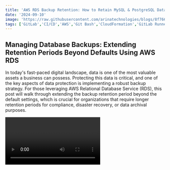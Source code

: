 ```yaml
---
title: 'AWS RDS Backup Retention: How to Retain MySQL & PostgreSQL Database Data for Over 35 Days '
date: '2024-09-10'
image: 'https://raw.githubusercontent.com/arinatechnologies/blogs/8f766924b94271c3dfceced9bf6b2bf1221b9d0f/images/databasedata35days.webp'
tags: ['GitLab','CI/CD','AWS','Git Bash','CloudFormation','GitLab Runner','CodeCommit','Terraform','AWS EC2','DevOps','Automation','Infrastructure as Code','Shell Scripting','Pipeline']
---
```

## Managing Database Backups: Extending Retention Periods Beyond Defaults Using AWS RDS

In today's fast-paced digital landscape, data is one of the most valuable assets a business can possess. Protecting this data is critical, and one of the key aspects of data protection is implementing a robust backup strategy. For those leveraging AWS Relational Database Service (RDS), this post will walk through extending the backup retention period beyond the default settings, which is crucial for organizations that require longer retention periods for compliance, disaster recovery, or data archival purposes.

<Video id="BOxNbYeEbtA" title="AWS RDS Backup Retention: How to Retain MySQL & PostgreSQL Database Data for Over 35 Days"/>

### Why are Backups Important?

Before diving into the technical aspects, it’s essential to understand the importance of database backups. A solid backup strategy ensures your data is protected against the following:
- **Accidental deletions** (caused by human error, also known as "fat-finger" mistakes)
- **Hardware failures**
- **Data corruption**
- **Natural disasters or regional failures**

The primary goal of backups is to ensure that you can restore your database and minimize downtime when unforeseen issues arise.

### AWS RDS Backup Overview
![AWS RDS](https://raw.githubusercontent.com/arinatechnologies/blogs/2007888a5e8948222dd6cbb10962d136c82a5f38/images/RDS%20Backup/amazon%20RDS.webp)
AWS Relational Database Service (RDS) provides a managed database platform that takes care of routine database management tasks, including backups. RDS offers two types of backups:
1. **Automated Backups**: These are managed by RDS and are automatically scheduled, providing point-in-time recovery capabilities.
2. **Manual Snapshots**: You can manually create snapshots of your database at any point. Unlike automated backups, manual snapshots persist until explicitly deleted by the user.
![Manual Snapshots](https://raw.githubusercontent.com/arinatechnologies/blogs/2007888a5e8948222dd6cbb10962d136c82a5f38/images/RDS%20Backup/RDSsnapshot%20manual.webp)
By default, RDS allows a maximum retention period of 35 days for automated backups. However, certain businesses may need to retain backups for six months or even longer due to compliance requirements or operational policies.

### Default Retention Period in RDS
![Retention Period](https://raw.githubusercontent.com/arinatechnologies/blogs/2007888a5e8948222dd6cbb10962d136c82a5f38/images/RDS%20Backup/RDSbackupretention.webp)

The default retention period for automated backups is up to 35 days. This is an important consideration when planning a backup strategy since retaining backups for longer periods will require custom configurations. This can be particularly challenging if you're using AWS services like RDS, where built-in functionalities have preset limits.

But don’t worry, there’s a way to configure your backups for longer retention periods without needing to create custom solutions involving complex automation or Lambda functions.

### Extending Backup Retention with AWS Backup Service

To extend the retention period beyond the default 35 days in RDS, we can use AWS Backup, a centralized backup service that allows you to create, manage, and automate backups for various AWS services, including RDS. AWS Backup enables you to retain your backups for months or even years, and it provides additional features such as cross-region replication.

#### Step-by-Step Guide: Extending RDS Backup Retention Period

1. **Access AWS Backup Service**:
   Begin by logging into the AWS Console and navigating to the AWS Backup Service.

2. **Create a Backup Plan**:
   You will need to create a backup plan tailored to your organization's requirements. In this case, we’ll create a plan to retain backups for more than 35 days (e.g., 90 days or longer).
   
   - Go to the “Backup Plans” section and create a new plan.
   - Set a name for your plan, such as “RDS_Backup_90_Day_Retention.”
   - Choose the backup frequency and retention period. For example, you can set a daily backup schedule with a 90-day retention period.
   
3. **Configure Continuous Backup**:
   AWS Backup allows you to enable continuous backups for supported services like RDS. This feature ensures that your backups are constantly updated, and you can restore to any point in time.
   
   - Choose “Enable Continuous Backup.”
   - Set the backup policy, including the lifecycle management and retention period for your snapshots. This could be set to 90 days or even longer based on your requirements.
   
4. **Assign Resources**:
   After defining the backup plan, assign the appropriate resources (in this case, your RDS databases).
   
   - Under “Resource Assignment,” specify the RDS instances you want to include in this backup plan.
   - Ensure that the correct region and database instances are selected.

5. **Verify Backup Job**:
   Once your plan is in place, the system will start backing up your RDS instances according to the defined schedule and retention policy.
   
   - You can monitor the progress of your backup jobs in the “Backup Jobs” section. Here, you’ll be able to see when jobs are completed, their size, and their retention policies.
   
6. **Cross-Region Replication (Optional)**:
   If you need to ensure that your backups are stored in another AWS region (for disaster recovery or compliance reasons), you can enable cross-region replication. This feature allows you to copy your backups to another AWS region, adding another layer of redundancy and protection.
   
7. **Security Considerations**:
   It’s important to ensure that your backups are secure. Here are a few best practices:
   - **Encryption**: Ensure that your RDS snapshots are encrypted using AWS-managed or customer-managed encryption keys (CMKs).
   - **Access Controls**: Set the appropriate AWS Identity and Access Management (IAM) policies to control who can create, delete, and restore backups.

### Common Challenges and Solutions

While AWS Backup provides a comprehensive solution, there are a few limitations:
- **Costs**: If you enable continuous backups and retain them for extended periods, the storage costs could increase. However, AWS provides tiered pricing, which could help mitigate costs for long-term storage.
- **Retention Limits**: While AWS Backup allows you to retain backups for extended periods, it’s important to consider that this requires proper resource management to avoid overspending on storage.
  
### Conclusion

Extending your backup retention period beyond the default 35 days in AWS RDS can be crucial for businesses with compliance or operational needs. By leveraging AWS Backup, you can implement a flexible, secure, and scalable backup strategy that goes beyond the default settings without the need for complex workarounds or custom solutions. Proper configuration and ongoing monitoring of your backup jobs can ensure that your data is protected and recoverable in the event of any disaster or accidental deletion.

If you need further guidance or face any specific challenges while setting up your backups, feel free to reach out or drop a comment, and we’ll be happy to help!
 [ Refer Cloud Consulting](https://www.arinatechnologies.com/consulting) <br/>
Ready to take your cloud infrastructure to the next level? Please reach out to us [ Contact Us](https://www.arinatechnologies.com/contact) <br/>
# Other Blogs
[Step-by-Step Guide: Install and Configure GitLab on AWS EC2 | DevOps CI/CD with GitLab on AWS](https://www.arinatechnologies.com/posts/gitLabonaws) <br/>
[Simplifying AWS Notifications: A Guide to User Notifications](https://www.arinatechnologies.com/posts/user-notifications) <br/>
